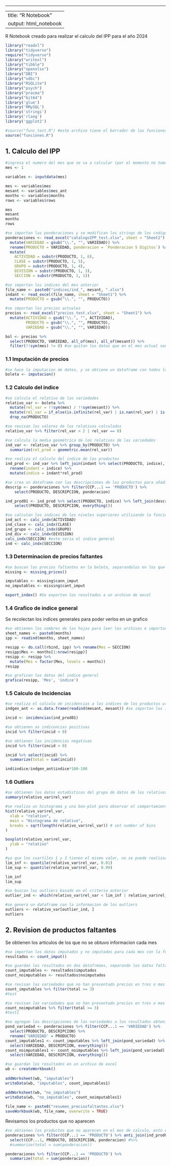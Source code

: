 ------------------------------------------------------------------------

---
title: "R Notebook"
output: html_notebook
---

R Notebook creado para realizar el calculo del IPP para el año 2024

```r
library("readxl")
library("tidyverse")
require("tidyverse")
library("writexl")
library("tibble")
library("openxlsx")
library("DBI")
library("odbc")
library("RSQLite")
library("psych")
library("pracma")
library("bit64")
library('glue')
library('RMySQL')
library('stringi')
library('rlang')
library('ggplot2')

#source("func_test.R") #este archivo tiene el borrador de las funciones que se utilizan en el script
source("funciones.R")
```

## 1. Calculo del IPP

```r
#ingresa el numero del mes que se va a calcular (por el momento no toma en cuenta el año ya que se esta empezando en 2024)
mes <- 1
```

```r
variables <- inputdata(mes)

mes <- variables$mes
mesant <- variables$mes_ant
months <- variables$months
rows <- variables$rows

mes
mesant
months
rows
```

```r
#se importan las ponderaciones y se modifican los strings de los codigos para su uso dentro del script
ponderaciones <- read_excel("catalogoIPP_test.xlsx", sheet = "Sheet2") %>% 
  mutate(VARIEDAD = gsub("\\.", "", VARIEDAD)) %>% 
  rename(PRODUCTO = VARIEDAD, ponderacion = `Ponderacion 5 Digitos`) %>% 
  mutate(
    ACTIVIDAD = substr(PRODUCTO, 1, 6),
    CLASE = substr(PRODUCTO, 1, 5),
    GRUPO = substr(PRODUCTO, 1, 4),
    DIVISION = substr(PRODUCTO, 1, 3),
    SECCION = substr(PRODUCTO, 1, 1))
```

```r
#se importan los indices del mes anterior
file_name <- paste0("indices/ind_", mesant, ".xlsx")
indant <- read_excel(file_name, sheet = "Sheet1") %>% 
  mutate(PRODUCTO = gsub("\\.", "", PRODUCTO))
```

```r
#se importan los precios actuales
precios <- read_excel("precios_test.xlsx", sheet = "Sheet1") %>% 
  mutate(ACTIVIDAD = gsub("\\.", "", ACTIVIDAD),
         PRODUCTO = gsub("\\.", "", PRODUCTO),
         VARIEDAD = gsub("\\.", "", VARIEDAD))

bol <- precios %>% 
  select(PRODUCTO, VARIEDAD, all_of(mes), all_of(mesant)) %>% 
  filter(!!sym(mes) != 0) #se quitan los datos que en el mes actual son cero para imputarlos
```

### 1.1 Imputación de precios

```r
#se hace la imputacion de datos, y se obtiene un dataframe con todos los precios incluyendo los imputados
boleta <- imputacion()
```

### 1.2 Calculo del indice

```r
#se calcula el relativo de las variedades
relativo_var <- boleta %>% 
  mutate(rel_var = !!sym(mes) / !!sym(mesant)) %>% 
  mutate(rel_var = if_else(is.infinite(rel_var) | is.nan(rel_var) | is.na(rel_var), 1, rel_var)) %>%
  drop_na(PRODUCTO)
```

```r
#se revisan los valores de los relativos calculados
relativo_var %>% filter(rel_var > 2 | rel_var == 0)
```

```r
#se calcula la media geométrica de los relativos de las variedades
ind_var <- relativo_var %>% group_by(PRODUCTO) %>% 
  summarize(rel_prod = geometric.mean(rel_var))
```

```r
#se realiza el calculo del indice de los productos
ind_prod <- ind_var %>% left_join(indant %>% select(PRODUCTO, indice), by = join_by(PRODUCTO)) %>% 
  rename(indant = indice) %>% 
  mutate(indice = indant*rel_prod) 

#se crea un dataframe con las descripciones de los productos para añadirlas al resultado de los indices de los productos
descrip <- ponderaciones %>% filter(CCP...1 == 'PRODUCTO') %>% 
    select(PRODUCTO, DESCRIPCION, ponderacion)

ind_prod01 <- ind_prod %>% select(PRODUCTO, indice) %>% left_join(descrip, by = join_by(PRODUCTO)) %>% 
    select(PRODUCTO, DESCRIPCION, everything())
```

```r
#se calculan los indices de los niveles superiores utilizando la funcion "calc_indx"
ind_act <- calc_indx(ACTIVIDAD)
ind_clase <- calc_indx(CLASE)
ind_grupo <- calc_indx(GRUPO)
ind_div <- calc_indx(DIVISION)
calc_indx(SECCION) #este seria el indice general
ind <- calc_indx(SECCION)
```

### 1.3 Determinacion de precios faltantes

```r
#se buscan los precios faltantes en la boleta, separandolos en los que pueden ser imputados y los que no, de acuerdo al criterio previamente establecido
missing <- missing_prices()

imputables <- missing$cann_imput
no_imputables <- missing$cant_imput
```

```r
export_index() #Se exportan los resultados a un archivo de excel
```

### 1.4 Grafico de indice general

Se recolectan los indices generales para poder verlos en un grafico

```r
#se obtienen los nombres de las hojas para leer los archivos e importar los datos necesarios y generar un dataframe con los mismos
sheet_names <- paste0(months)
ipp <- readind(months, sheet_names)

resipp <- do.call(rbind, ipp) %>% rename(Mes = SECCION)
resipp$Mes <- months[1:nrow(resipp)]
resipp <- resipp %>%
  mutate(Mes = factor(Mes, levels = months))
resipp
```

```r
#se grafican los datos del indice general
grafica(resipp, 'Mes', 'indice')
```

### 1.5 Calculo de Incidencias

```r
#se realiza el calculo de incidencias a los indices de los productos utilizando la funcion "incidencias"
indgen_ant <- as.data.frame(readind(mesant, mesant)) #se importan los indices del mes anterior

incid <- incidencias(ind_prod01)
```

```r
#se obtienen as indicencias positivas
incid %>% filter(incid < 0)
```

```r
#se obtienen las incidencias negativas
incid %>% filter(incid > 0)
```

```r
incid %>% select(incid) %>% 
  summarize(total = sum(incid))
```

```r
ind$indice/indgen_ant$indice*100-100
```

### 1.6 Outliers

```r
#se obtienen los datos estadisticos del grupo de datos de los relativos de las variedades
summary(relativo_var$rel_var)
```

```r
#se realiza un histograma y una box-plot para observar el comportamiento de los datos
hist(relativo_var$rel_var,
  xlab = "relativo",
  main = "Histograma de relativo",
  breaks = sqrt(length(relativo_var$rel_var)) # set number of bins
)

boxplot(relativo_var$rel_var,
  ylab = "relativo"
)
```

```r
#ya que los cuartiles 1 y 3 tienen el mismo valor, no se puede realizar correctamente un analisis de quartiles, por lo que se opto por realizar un analisis con los percentiles, para este caso de tomaron limites del 1% y 99%
lim_inf <- quantile(relativo_var$rel_var, 0.01)
lim_sup <- quantile(relativo_var$rel_var, 0.99)

lim_inf
lim_sup
```

```r
#se buscan los outliers basado en el criterio anterior
outlier_ind <- which(relativo_var$rel_var < lim_inf | relativo_var$rel_var > lim_sup)

#se genera un dataframe con la informacion de los outliers
outliers <- relativo_var[outlier_ind, ]
outliers
```

## 2. Revision de productos faltantes

Se obtienen los articulos de los que no se obtuvo informacion cada mes

```r
#se importan los datos imputados y no imputados para cada mes con la función "count_imput", dicha funcion asigna el valor 1 si No hubo precio en ese mes y valor 0 si en el mes si se reporto precio
resultados <- count_imput()

#se guardan los resultados en dos datafrmaes, separando los datos faltantes en imputados y los no imputados
count_imputables <- resultados$imputados
count_noimputables <- resultados$noimputados
```

```r
#se revisan las variedades que no han presentado precios en tres o mas meses de las variedades que pueden imputarse
count_imputables %>% filter(total >= 3)
#test
```

```r
#se revisan las variedades que no han presentado precios en tres o mas meses de las variedades que no pueden imputarse
count_noimputables %>% filter(total >= 3)
#test1
```

```r
#se agregan las descripciones de las variedades a los resultados obtenidos anteriormente
pond_variedad <- ponderaciones %>% filter(CCP...1 == 'VARIEDAD') %>% 
  select(PRODUCTO, DESCRIPCION) %>% 
  rename('VARIEDAD' = PRODUCTO)
count_imputables1 <- count_imputables %>% left_join(pond_variedad) %>% 
  select(VARIEDAD, DESCRIPCION, everything())
count_noimputables1 <- count_noimputables %>% left_join(pond_variedad) %>% 
  select(VARIEDAD, DESCRIPCION, everything())
```

```r
#se guardan los resultados en un archivo de excel
wb <- createWorkbook()
 
addWorksheet(wb, "imputables")
writeData(wb, "imputables", count_imputables1)

addWorksheet(wb, "no_imputables")
writeData(wb, "no_imputables", count_noimputables1)
 
file_name <- paste0("resumen_preciosfaltantes.xlsx")
saveWorkbook(wb, file_name, overwrite = TRUE)
```

Revisamos los productos que no aparecen

```r
#se obtienen los productos que no aparecen en el mes de calculo, esto debido a falta de precios en las variedades que los conforman
ponderaciones %>% filter(CCP...1 == 'PRODUCTO') %>% anti_join(ind_prod01) %>% 
  select(CCP...1, PRODUCTO, DESCRIPCION, ponderacion) #%>% 
  #summarize(total = sum(ponderacion))
```

```r
ponderaciones %>% filter(CCP...1 == 'PRODUCTO') %>% 
  summarize(total = sum(ponderacion))
```
